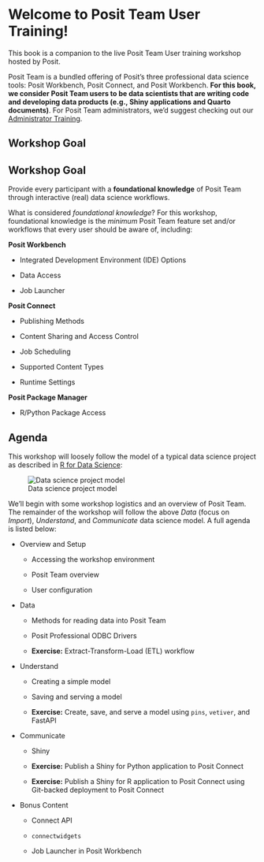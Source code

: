 # Welcome to Posit Team User Training! {.unnumbered}

This book is a companion to the live Posit Team User training workshop hosted by Posit.

Posit Team is a bundled offering of Posit's three professional data science tools: Posit Workbench, Posit Connect, and Posit Workbench. **For this book, we consider Posit Team users to be data scientists that are writing code and developing data products (e.g., Shiny applications and Quarto documents)**. For Posit Team administrators, we'd suggest checking out our [Administrator Training](https://solutions.posit.co/admin-training/).

## Workshop Goal {.unnumbered}

::: callout-note
## Workshop Goal

Provide every participant with a **foundational knowledge** of Posit Team through interactive (real) data science workflows.
:::

What is considered *foundational knowledge*? For this workshop, foundational knowledge is the *minimum* Posit Team feature set and/or workflows that every user should be aware of, including:

**Posit Workbench**

-   Integrated Development Environment (IDE) Options

-   Data Access

-   Job Launcher

**Posit Connect**

-   Publishing Methods

-   Content Sharing and Access Control

-   Job Scheduling

-   Supported Content Types

-   Runtime Settings

**Posit Package Manager**

-   R/Python Package Access

## Agenda {.unnumbered}

This workshop will loosely follow the model of a typical data science project as described in [R for Data Science](https://r4ds.hadley.nz/):

![Data science project model](images/data-science-model.png){#fig-data-science-model fig-align="center"}

We'll begin with some workshop logistics and an overview of Posit Team. The remainder of the workshop will follow the above *Data* (focus on *Import*), *Understand*, and *Communicate* data science model. A full agenda is listed below:

-   Overview and Setup

    -   Accessing the workshop environment

    -   Posit Team overview

    -   User configuration

-   Data

    -   Methods for reading data into Posit Team

    -   Posit Professional ODBC Drivers

    -   **Exercise:** Extract-Transform-Load (ETL) workflow

-   Understand

    -   Creating a simple model

    -   Saving and serving a model

    -   **Exercise:** Create, save, and serve a model using `pins`, `vetiver`, and FastAPI

-   Communicate

    -   Shiny

    -   **Exercise:** Publish a Shiny for Python application to Posit Connect

    -   **Exercise:** Publish a Shiny for R application to Posit Connect using Git-backed deployment to Posit Connect

-   Bonus Content

    -   Connect API

    -   `connectwidgets`

    -   Job Launcher in Posit Workbench
